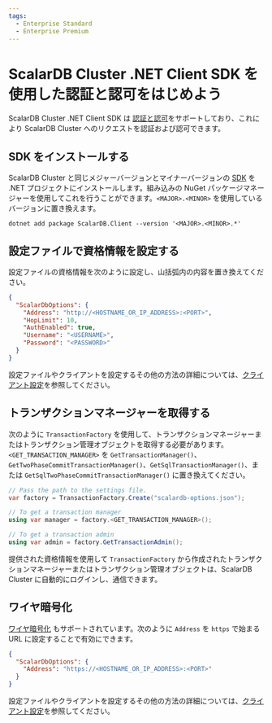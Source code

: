 ```yaml
---
tags:
  - Enterprise Standard
  - Enterprise Premium
---
```


# ScalarDB Cluster .NET Client SDK を使用した認証と認可をはじめよう


<TranslationBanner />

ScalarDB Cluster .NET Client SDK は [認証と認可](../scalardb-cluster/scalardb-auth-with-sql.mdx)をサポートしており、これにより ScalarDB Cluster へのリクエストを認証および認可できます。

## SDK をインストールする

ScalarDB Cluster と同じメジャーバージョンとマイナーバージョンの [SDK](https://www.nuget.org/packages/ScalarDB.Client) を .NET プロジェクトにインストールします。組み込みの NuGet パッケージマネージャーを使用してこれを行うことができます。`<MAJOR>.<MINOR>` を使用しているバージョンに置き換えます。

```console
dotnet add package ScalarDB.Client --version '<MAJOR>.<MINOR>.*'
```

## 設定ファイルで資格情報を設定する

設定ファイルの資格情報を次のように設定し、山括弧内の内容を置き換えてください。

```json
{
  "ScalarDbOptions": {
    "Address": "http://<HOSTNAME_OR_IP_ADDRESS>:<PORT>",
    "HopLimit": 10,
    "AuthEnabled": true,
    "Username": "<USERNAME>",
    "Password": "<PASSWORD>"
  }
}
```

設定ファイルやクライアントを設定するその他の方法の詳細については、[クライアント設定](common-reference.mdx#クライアント設定)を参照してください。

## トランザクションマネージャーを取得する

次のように `TransactionFactory` を使用して、トランザクションマネージャーまたはトランザクション管理オブジェクトを取得する必要があります。`<GET_TRANSACTION_MANAGER>` を `GetTransactionManager()`、`GetTwoPhaseCommitTransactionManager()`、`GetSqlTransactionManager()`、または `GetSqlTwoPhaseCommitTransactionManager()` に置き換えてください。

```c#
// Pass the path to the settings file.
var factory = TransactionFactory.Create("scalardb-options.json");

// To get a transaction manager
using var manager = factory.<GET_TRANSACTION_MANAGER>();

// To get a transaction admin
using var admin = factory.GetTransactionAdmin();
```

提供された資格情報を使用して `TransactionFactory` から作成されたトランザクションマネージャーまたはトランザクション管理オブジェクトは、ScalarDB Cluster に自動的にログインし、通信できます。

## ワイヤ暗号化

[ワイヤ暗号化](../scalardb-cluster/scalardb-auth-with-sql.mdx#ワイヤ暗号化) もサポートされています。次のように `Address` を `https` で始まる URL に設定することで有効にできます。

```json
{
  "ScalarDbOptions": {
    "Address": "https://<HOSTNAME_OR_IP_ADDRESS>:<PORT>"
  }
}
```

設定ファイルやクライアントを設定するその他の方法の詳細については、[クライアント設定](common-reference.mdx#クライアント設定)を参照してください。
